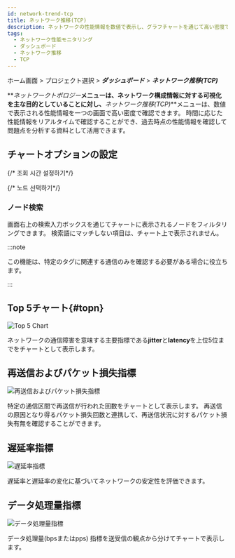 ```yaml
---
id: network-trend-tcp
title: ネットワーク推移(TCP)
description: ネットワークの性能情報を数値で表示し、グラフチャートを通じて高い密度で確認できます。
tags:
  - ネットワーク性能モニタリング
  - ダッシュボード
  - ネットワーク推移
  - TCP
---
```


ホーム画面 > プロジェクト選択 > **_ダッシュボード_** > **_ネットワーク推移(TCP)_**

<ImgLang img="npm-dashboard-network-trend.png" desc="ネットワーク推移(TCP)" />

**_ネットワークトポロジー_**メニューは、ネットワーク構成情報に対する可視化を主な目的としていることに対し、**_ネットワーク推移(TCP)_**メニューは、数値で表示される性能情報を一つの画面で高い密度で確認できます。 時間に応じた性能情報をリアルタイムで確認することができ、過去時点の性能情報を確認して問題点を分析する資料として活用できます。

## チャートオプションの設定

{/* 조회 시간 설정하기*/}

<Settinglookuptime />

{/* 노드 선택하기*/}

<Selectnode />

### ノード検索

画面右上の検索入力ボックスを通じてチャートに表示されるノードをフィルタリングできます。 検索語にマッチしない項目は、チャート上で表示されません。

:::note

この機能は、特定のタグに関連する通信のみを確認する必要がある場合に役立ちます。

:::

## Top 5チャート{#topn}

![Top 5 Chart](/img/npm-network-trend-top5.png)

ネットワークの通信障害を意味する主要指標である**jitter**と**latency**を上位5位までをチャートとして表示します。

## 再送信およびパケット損失指標

![再送信およびパケット損失指標](/img/npm-network-rc-lc-chart.png)

特定の通信区間で再送信が行われた回数をチャートとして表示します。 再送信の原因となり得るパケット損失回数と連携して、再送信状況に対するパケット損失有無を確認することができます。

## 遅延率指標

![遅延率指標](/img/npm-network-trend-jitter-latency.png)

遅延率と遅延率の変化に基づいてネットワークの安定性を評価できます。

## データ処理量指標

![データ処理量指標](/img/npm-network-trend-data-process.png)

データ処理量(bpsまたはpps) 指標を送受信の観点から分けてチャートで表示します。 
